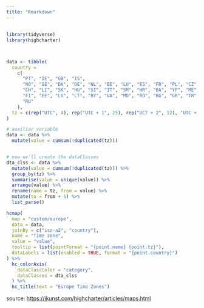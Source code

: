 ```yaml
---
title: "Rmarkdown"
---
```



## 

```r
library(tidyverse)
library(highcharter)



data <- tibble(
  country =
    c(
      "PT", "IE", "GB", "IS",
      "NO", "SE", "DK", "DE", "NL", "BE", "LU", "ES", "FR", "PL", "CZ", "AT",
      "CH", "LI", "SK", "HU", "SI", "IT", "SM", "HR", "BA", "YF", "ME", "AL", "MK",
      "FI", "EE", "LV", "LT", "BY", "UA", "MD", "RO", "BG", "GR", "TR", "CY",
      "RU"
    ),
  tz = c(rep("UTC", 4), rep("UTC + 1", 25), rep("UCT + 2", 12), "UTC + 3")
)

# auxiliar variable
data <- data %>%
  mutate(value = cumsum(!duplicated(tz)))


# now we'll create the dataClasses
dta_clss <- data %>%
  mutate(value = cumsum(!duplicated(tz))) %>%
  group_by(tz) %>%
  summarise(value = unique(value)) %>%
  arrange(value) %>%
  rename(name = tz, from = value) %>%
  mutate(to = from + 1) %>%
  list_parse()

hcmap(
  map = "custom/europe",
  data = data,
  joinBy = c("iso-a2", "country"),
  name = "Time zone",
  value = "value",
  tooltip = list(pointFormat = "{point.name} {point.tz}"),
  dataLabels = list(enabled = TRUE, format = "{point.country}")
) %>%
  hc_colorAxis(
    dataClassColor = "category",
    dataClasses = dta_clss
  ) %>%
  hc_title(text = "Europe Time Zones")
```

source: <https://jkunst.com/highcharter/articles/maps.html>





